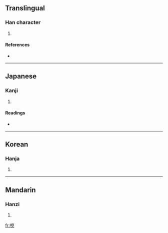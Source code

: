 ==Translingual==

===Han character===
{{Han char|rn=30|rad=口|as=07|sn=10|four=|canj=口月山山 (RBUU)}}

# {{defn|Han}}

====References====
* {{Han ref|kx=0190.280|dkj=03661|dj=0410.090|hdz=10629.010|uh=54EF|ud=21743}}

----

==Japanese==

===Kanji===
{{ja-kanji|grade=|rs=口07}}

# {{defn|Japanese}}

====Readings====
* {{ja-readings|on=[[けん]] (ken), [[げん]] (gen)|kun=[[はく]] (haku)}}

----

==Korean==

===Hanja===
{{ko-hanja|hangeul=현|rv=hyeon|mr=hyŏn}}

# {{defn|Korean}}

----

==Mandarin==

===Hanzi===
{{cmn-hanzi|pin=[[xiàn]] ([[xian4]])|wg=hsien<sup>4</sup>}}

# {{defn|Mandarin}}

[[fr:哯]]